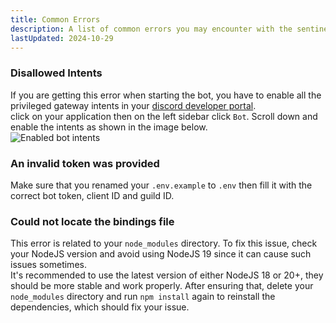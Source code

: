 ```yaml
---
title: Common Errors
description: A list of common errors you may encounter with the sentinel tickets bot.
lastUpdated: 2024-10-29
---
```


### Disallowed Intents
If you are getting this error when starting the bot, you have to enable all the privileged gateway intents in your <a href="https://discord.com/developers/applications" target="_blank">discord developer portal</a>.  
click on your application then on the left sidebar click `Bot`. Scroll down and enable the intents as shown in the image below.  
![Enabled bot intents](https://imgur.com/CpJtalJ.png)

### An invalid token was provided
Make sure that you renamed your `.env.example` to `.env` then fill it with the correct bot token, client ID and guild ID.

### Could not locate the bindings file
This error is related to your `node_modules` directory. To fix this issue, check your NodeJS version and avoid using NodeJS 19 since it can cause such issues sometimes.  
It's recommended to use the latest version of either NodeJS 18 or 20+, they should be more stable and work properly. After ensuring that, delete your `node_modules` directory and run `npm install` again to reinstall the dependencies, which should fix your issue.